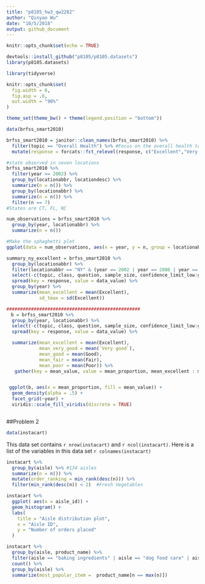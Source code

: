 ```yaml
---
title: "p8105_hw3_qw2282"
author: "Qinyao Wu"
date: "10/5/2018"
output: github_document
---
```


```r
knitr::opts_chunk$set(echo = TRUE)

devtools::install_github("p8105/p8105.datasets")
library(p8105.datasets)

library(tidyverse)

knitr::opts_chunk$set(
  fig.width = 6,
  fig.asp = .6,
  out.width = "90%"
)

theme_set(theme_bw() + theme(legend.position = "bottom"))
```

```r
data(brfss_smart2010)

brfss_smart2010 = janitor::clean_names(brfss_smart2010) %>% 
  filter(topic == "Overall Health") %>% #Focus on the overall health topic. 
  mutate(response = forcats::fct_relevel(response, c("Excellent","Very good" , "Good", "Fair", "Poor")))

#state observed in seven locations
brfss_smart2010 %>% 
  filter(year == 2002) %>% 
  group_by(locationabbr, locationdesc) %>%
  summarize(n = n()) %>% 
  group_by(locationabbr) %>% 
  summarize(n = n()) %>% 
  filter(n == 7)  
#States are CT, FL, NC

num_observations = brfss_smart2010 %>% 
  group_by(year, locationabbr) %>% 
  summarize(n = n())

#Make the sphaghetti plot
ggplot(data = num_observations, aes(x = year, y = n, group = locationabbr)) + geom_line()

summary_ny_excellent = brfss_smart2010 %>% 
  group_by(locationabbr) %>% 
  filter(locationabbr == "NY" & (year == 2002 | year == 2006 | year == 2010)) %>% 
  select(-c(topic, class, question, sample_size, confidence_limit_low:geo_location)) %>% 
  spread(key = response, value = data_value) %>% 
  group_by(year) %>% 
  summarize(mean_excellent = mean(Excellent),
            sd_tmax = sd(Excellent))

#################################################
　b = brfss_smart2010 %>% 
  group_by(year, locationabbr) %>% 
  select(-c(topic, class, question, sample_size, confidence_limit_low:geo_location)) %>% 
  spread(key = response, value = data_value) %>% 

  summarize(mean_excellent = mean(Excellent),
            mean_very_good = mean(`Very good`),
            mean_good = mean(Good),
            mean_fair = mean(Fair),
            mean_poor = mean(Poor)) %>% 
   gather(key = mean_value, value = mean_proportion, mean_excellent : mean_poor)


 ggplot(b, aes(x = mean_proportion, fill = mean_value)) +
  geom_density(alpha = .5) + 
  facet_grid(~year) + 
  viridis::scale_fill_viridis(discrete = TRUE)



```



##Problem 2

```r
data(instacart)


```

This data set contains `r nrow(instacart)` and `r ncol(instacart)`.  Here is a list of the variables in this data set `r colnames(instacart)`


```r
instacart %>% 
  group_by(aisle) %>% #134 aisles
  summarize(n = n()) %>% 
  mutate(order_ranking = min_rank(desc(n))) %>% 
  filter(min_rank(desc(n)) < 2)  #Fresh Vegetables
```

```r
instacart %>%
  ggplot( aes(x = aisle_id)) + 
  geom_histogram() + 
  labs(
    title = "Aisle distribution plot",
    x = "Aisle ID",
    y = "Number of orders placed"
  )
```

```r
instacart %>% 
  group_by(aisle, product_name) %>% 
  filter(aisle == "baking ingredients" | aisle == "dog food care" | aisle == "packaged vegetables fruits") %>% 
  count() %>%
  group_by(aisle) %>% 
  summarize(most_popular_item =  product_name[n == max(n)])



  
  
```




